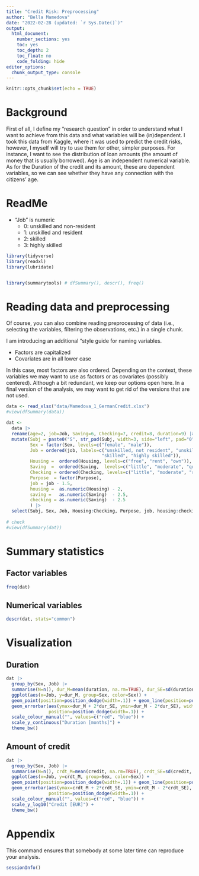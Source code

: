 ```yaml
---
title: "Credit Risk: Preprocessing"
author: "Bella Mamedova"
date: "2022-02-28 (updated: `r Sys.Date()`)"
output:
  html_document:
    number_sections: yes
    toc: yes
    toc_depth: 2
    toc_float: no
    code_folding: hide
editor_options: 
  chunk_output_type: console
---
```


```r
knitr::opts_chunk$set(echo = TRUE)
```


# Background

First of all, I define my "research question" in order to understand what I want to achieve from this data and what variables will be (in)dependent. I took this data from Kaggle, where it was used to predict the credit risks, however, I myself will try to use them for other, simpler purposes. For instance, I want to see the distribution of loan amounts (the amount of money that is usually borrowed). Age is an independent numerical variable. As for the Duration of the credit and its amount, these are dependent variables, so we can see whether they have any connection with the citizens' age.

# ReadMe

+ "Job" is numeric 
    + 0: unskilled and non-resident
    + 1: unskilled and resident
    + 2: skilled
    + 3: highly skilled

```r
library(tidyverse)
library(readxl)   
library(lubridate)


library(summarytools) # dfSummary(), descr(), freq()
```

# Reading data and preprocessing

Of course, you can also combine reading preprocessing of data (i.e., selecting the variables, filtering the observations, etc.) in a single chunk.

I am introducing an additional "style guide for naming variables. 

+  Factors are capitalized
+  Covariates are in all lower case

In this case, most factors are also ordered. Depending on the context, these variables we may want to use as factors or as covariates (possibly centered). Although a bit redundant, we keep our options open here. In a final version of the analysis, we may want to get rid of the versions that are not used. 

```r
data <- read_xlsx("data/Mamedova_1_GermanCredit.xlsx") 
#view(dfSummary(data))

dat <- 
  data |> 
  rename(age=2, job=Job, Saving=6, Checking=7, credit=8, duration=9) |> 
  mutate(Subj = paste0("S", str_pad(Subj, width=3, side="left", pad="0")),
         Sex = factor(Sex, levels=c("female", "male")),
         Job = ordered(job, labels=c("unskilled, not resident", "unskilled, resident", 
                                    "skilled", "highly skilled")),
         Housing =  ordered(Housing, levels=c("free", "rent", "own")),
         Saving  =  ordered(Saving,  levels=c("little", "moderate", "quite rich", "rich")),
         Checking = ordered(Checking, levels=c("little", "moderate", "rich")),
         Purpose  = factor(Purpose),
         job = job - 1.5,
         housing =  as.numeric(Housing) - 2,
         saving =   as.numeric(Saving)  - 2.5,
         checking = as.numeric(Saving)  - 2.5
         ) |> 
  select(Subj, Sex, Job, Housing:Checking, Purpose, job, housing:checking, duration, credit)
  
# check
#view(dfSummary(dat))
```

# Summary statistics

## Factor variables

```r
freq(dat)
```


## Numerical variables

```r
descr(dat, stats="common")  
```

# Visualization

## Duration

```r
dat |>
  group_by(Sex, Job) |> 
  summarise(N=n(), dur_M=mean(duration, na.rm=TRUE), dur_SE=sd(duration, na.rm=TRUE)/sqrt(N)) |> 
  ggplot(aes(x=Job, y=dur_M, group=Sex, color=Sex)) +
  geom_point(position=position_dodge(width=.1)) + geom_line(position=position_dodge(width=.1)) +
  geom_errorbar(aes(ymax=dur_M + 2*dur_SE, ymin=dur_M - 2*dur_SE), width=0.15,
                position=position_dodge(width=.1)) +
  scale_colour_manual("", values=c("red", "blue")) +
  scale_y_continuous("Duration [months]") +
  theme_bw()
```


## Amount of credit

```r
dat |>
  group_by(Sex, Job) |> 
  summarise(N=n(), crdt_M=mean(credit, na.rm=TRUE), crdt_SE=sd(credit, na.rm=TRUE)/sqrt(N)) |> 
  ggplot(aes(x=Job, y=crdt_M, group=Sex, color=Sex)) +
  geom_point(position=position_dodge(width=.1)) + geom_line(position=position_dodge(width=.1)) +
  geom_errorbar(aes(ymax=crdt_M + 2*crdt_SE, ymin=crdt_M - 2*crdt_SE), width=0.15,
                position=position_dodge(width=.1)) +
  scale_colour_manual("", values=c("red", "blue")) +
  scale_y_log10("Credit [EUR]") +
  theme_bw()
```

# Appendix

This command ensures that somebody at some later time can reproduce your analysis.

```r
sessionInfo()
```
